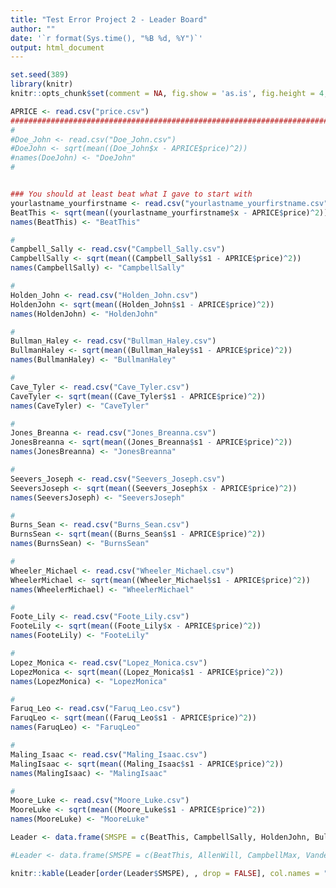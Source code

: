 ```yaml
---
title: "Test Error Project 2 - Leader Board"
author: ""
date: '`r format(Sys.time(), "%B %d, %Y")`'
output: html_document
---
```


```r
set.seed(389)
library(knitr)
knitr::opts_chunk$set(comment = NA, fig.show = 'as.is', fig.height = 4, fig.width = 4, prompt = TRUE, highlight = TRUE, tidy = FALSE, warning = FALSE, message = FALSE, tidy.opts=list(blank = TRUE, width.cutoff= 75, cache = TRUE))
```


```r
APRICE <- read.csv("price.csv")
#########################################################################
#
#Doe_John <- read.csv("Doe_John.csv")
#DoeJohn <- sqrt(mean((Doe_John$x - APRICE$price)^2))
#names(DoeJohn) <- "DoeJohn"
#


### You should at least beat what I gave to start with
yourlastname_yourfirstname <- read.csv("yourlastname_yourfirstname.csv")
BeatThis <- sqrt(mean((yourlastname_yourfirstname$x - APRICE$price)^2))
names(BeatThis) <- "BeatThis"

#
Campbell_Sally <- read.csv("Campbell_Sally.csv")
CampbellSally <- sqrt(mean((Campbell_Sally$s1 - APRICE$price)^2))
names(CampbellSally) <- "CampbellSally"

#
Holden_John <- read.csv("Holden_John.csv")
HoldenJohn <- sqrt(mean((Holden_John$s1 - APRICE$price)^2))
names(HoldenJohn) <- "HoldenJohn"

#
Bullman_Haley <- read.csv("Bullman_Haley.csv")
BullmanHaley <- sqrt(mean((Bullman_Haley$s1 - APRICE$price)^2))
names(BullmanHaley) <- "BullmanHaley"

#
Cave_Tyler <- read.csv("Cave_Tyler.csv")
CaveTyler <- sqrt(mean((Cave_Tyler$s1 - APRICE$price)^2))
names(CaveTyler) <- "CaveTyler"

#
Jones_Breanna <- read.csv("Jones_Breanna.csv")
JonesBreanna <- sqrt(mean((Jones_Breanna$s1 - APRICE$price)^2))
names(JonesBreanna) <- "JonesBreanna"

#
Seevers_Joseph <- read.csv("Seevers_Joseph.csv")
SeeversJoseph <- sqrt(mean((Seevers_Joseph$x - APRICE$price)^2))
names(SeeversJoseph) <- "SeeversJoseph"

#
Burns_Sean <- read.csv("Burns_Sean.csv")
BurnsSean <- sqrt(mean((Burns_Sean$s1 - APRICE$price)^2))
names(BurnsSean) <- "BurnsSean"

#
Wheeler_Michael <- read.csv("Wheeler_Michael.csv")
WheelerMichael <- sqrt(mean((Wheeler_Michael$s1 - APRICE$price)^2))
names(WheelerMichael) <- "WheelerMichael"

#
Foote_Lily <- read.csv("Foote_Lily.csv")
FooteLily <- sqrt(mean((Foote_Lily$x - APRICE$price)^2))
names(FooteLily) <- "FooteLily"

#
Lopez_Monica <- read.csv("Lopez_Monica.csv")
LopezMonica <- sqrt(mean((Lopez_Monica$s1 - APRICE$price)^2))
names(LopezMonica) <- "LopezMonica"

#
Faruq_Leo <- read.csv("Faruq_Leo.csv")
FaruqLeo <- sqrt(mean((Faruq_Leo$s1 - APRICE$price)^2))
names(FaruqLeo) <- "FaruqLeo"

#
Maling_Isaac <- read.csv("Maling_Isaac.csv")
MalingIsaac <- sqrt(mean((Maling_Isaac$s1 - APRICE$price)^2))
names(MalingIsaac) <- "MalingIsaac"

#
Moore_Luke <- read.csv("Moore_Luke.csv")
MooreLuke <- sqrt(mean((Moore_Luke$s1 - APRICE$price)^2))
names(MooreLuke) <- "MooreLuke"
```


```r
Leader <- data.frame(SMSPE = c(BeatThis, CampbellSally, HoldenJohn, BullmanHaley, CaveTyler, JonesBreanna, SeeversJoseph, BurnsSean, WheelerMichael, FooteLily, LopezMonica, FaruqLeo, MalingIsaac, MooreLuke))
```

```r
#Leader <- data.frame(SMSPE = c(BeatThis, AllenWill, CampbellMax, VandenbergAndrew, DubeWill))
```

```r
knitr::kable(Leader[order(Leader$SMSPE), , drop = FALSE], col.names = "$\\sqrt{MSPE}$", align = "l")
```